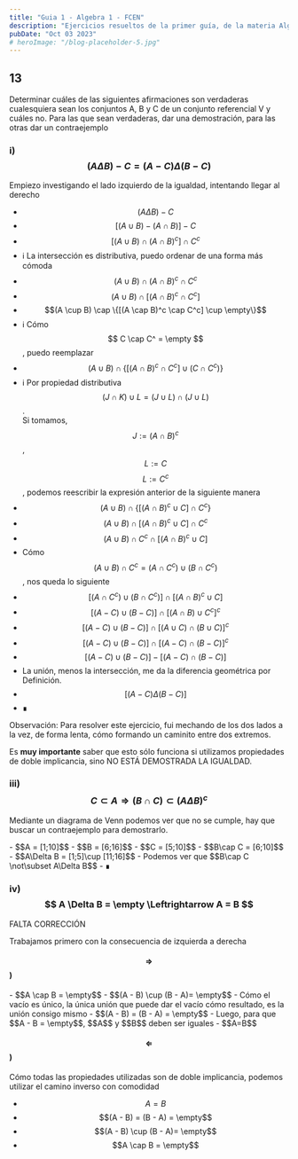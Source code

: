 ```yaml
---
title: "Guia 1 - Algebra 1 - FCEN"
description: "Ejercicios resueltos de la primer guía, de la materia Algebra I, de la facultad de ciencias exactas y naturales, de la universidad de buenos aires"
pubDate: "Oct 03 2023"
# heroImage: "/blog-placeholder-5.jpg"
---
```



## 13
Determinar cuáles de las siguientes afirmaciones son verdaderas cualesquiera sean los conjuntos A, B y C de un conjunto referencial V y cuáles no. Para las que sean verdaderas, dar una demostración, para las otras dar un contraejemplo

### i) $$(A \Delta B)-C=(A-C) \Delta (B-C)$$


Empiezo investigando el lado izquierdo de la igualdad, intentando llegar al derecho
<LogicFlow>
- $$(A \Delta B)-C$$
- $$[(A \cup B) - (A \cap B)] -C$$
- $$[(A \cup B) \cap (A \cap B)^c] \cap C^c$$
- ℹ️ La intersección es distributiva, puedo ordenar de una forma más cómoda
- $$(A \cup B) \cap (A \cap B)^c \cap C^c$$
- $$(A \cup B) \cap [(A \cap B)^c \cap C^c]$$
- $$(A \cup B) \cap \{[(A \cap B)^c \cap C^c] \cup \empty\}$$
- ℹ️ Cómo $$ C \cap C^ = \empty $$, puedo reemplazar
- $$(A \cup B) \cap \{[(A \cap B)^c \cap C^c] \cup (C \cap C^c)\}$$
- ℹ️ Por propiedad distributiva $$(J \cap K) \cup L = (J \cup L) \cap (J \cup L)$$. <br/> Si tomamos, $$J:= (A \cap B)^c$$, $$L:= C$$ $$L := C^c$$, podemos reescribir la expresión anterior de la siguiente manera
- $$(A \cup B) \cap \{[(A \cap B)^c \cup C] \cap C^c \}$$
- $$(A \cup B) \cap [(A \cap B)^c \cup C] \cap C^c $$
- $$(A \cup B) \cap C^c \cap [(A \cap B)^c \cup C]$$
- Cómo $$(A \cup B) \cap C^c = (A \cap C^c) \cup (B \cap C^c)$$, nos queda lo siguiente
- $$[(A \cap C^c) \cup (B\cap C^c)] \cap [(A \cap B)^c \cup C]$$
- $$[(A - C) \cup (B - C)] \cap [(A \cap B) \cup C^c]^c$$
- $$[(A - C) \cup (B - C)] \cap [(A \cup C) \cap (B \cup C)]^c$$
- $$[(A - C) \cup (B - C)] \cap [(A - C) \cap (B - C)]^c$$
- $$[(A - C) \cup (B - C)] - [(A - C) \cap (B - C)]$$
- La unión, menos la intersección, me da la diferencia geométrica por Definición.
- $$[(A - C) \Delta (B - C)]$$
- &#x220E;
</LogicFlow>

Observación: Para resolver este ejercicio, fui mechando de los dos lados a la vez, de forma lenta, cómo formando un caminito entre dos extremos.

Es **muy importante** saber que esto sólo funciona si utilizamos propiedades de doble implicancia, sino NO ESTÁ DEMOSTRADA LA IGUALDAD.

### iii) $$C \subset A \Rightarrow (B\cap C) \subset (A \Delta B)^c$$

Mediante un diagrama de Venn podemos ver que no se cumple, hay que buscar un contraejemplo para demostrarlo.

<LogicFlow>
- $$A = [1;10]$$
- $$B = [6;16]$$
- $$C = [5;10]$$
- $$B\cap C = [6;10]$$
- $$A\Delta B = [1;5]\cup [11;16]$$
- Podemos ver que $$B\cap C \not\subset A\Delta B$$
- &#x220E;
</LogicFlow>

### iv) $$ A \Delta B  = \empty \Leftrightarrow A = B $$
<Warning>FALTA CORRECCIÓN</Warning>

Trabajamos primero con la consecuencia de izquierda a derecha

#### $$\Rightarrow$$)
<LogicFlow>
- $$A \cap B = \empty$$
- $$(A - B) \cup (B - A)= \empty$$
- Cómo el vacío es único, la única unión que puede dar el vacío cómo resultado, es la unión consigo mismo
- $$(A - B) = (B - A) = \empty$$
- Luego, para que $$A - B = \empty$$, $$A$$ y $$B$$ deben ser iguales
- $$A=B$$
</LogicFlow>

#### $$\Leftarrow$$)
Cómo todas las propiedades utilizadas son de doble implicancia, podemos utilizar el camino inverso con comodidad
<LogicFlow>
- $$A=B$$
- $$(A - B) = (B - A) = \empty$$
- $$(A - B) \cup (B - A)= \empty$$
- $$A \cap B = \empty$$
</LogicFlow>